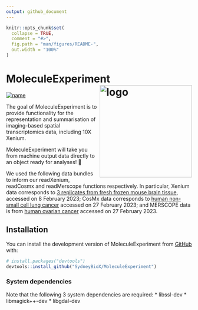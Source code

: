 ```yaml
---
output: github_document
---
```


<!-- README.md is generated from README.Rmd. Please edit that file -->

```r
knitr::opts_chunk$set(
  collapse = TRUE,
  comment = "#>",
  fig.path = "man/figures/README-",
  out.width = "100%"
)
```
# MoleculeExperiment <img src="/docs/reference/1200_logo.png" alt="logo" align="right" width="250">

<!-- badges: start -->
[![name](https://img.shields.io/badge/BIOCONDUCTOR%20TUTORIAL-%23001F3F)](https://bioconductor.org/packages/release/bioc/vignettes/MoleculeExperiment/inst/doc/MoleculeExperiment.html)
<!-- badges: end -->

The goal of MoleculeExperiment is to provide functionality for the representation and summarisation of imaging-based spatial transcriptomics data, including 10X Xenium.

MoleculeExperiment will take you from machine output data directly to an object ready for analyses! 🚀

We used the following data bundles to inform our readXenium, readCosmx and readMerscope functions respectively. In particular,
Xenium data corresponds to [3 replicates from fresh frozen mouse brain tissue](https://www.10xgenomics.com/resources/datasets/fresh-frozen-mouse-brain-replicates-1-standard), accessed on 8 February 2023;
CosMx data corresponds to [human non-small cell lung cancer](https://nanostring.com/resources/smi-ffpe-dataset-lung9-rep1-data/) accessed on 27 February 2023; and
MERSCOPE data is from [human ovarian cancer](https://console.cloud.google.com/storage/browser/vz-ffpe-showcase/HumanOvarianCancerPatient2Slice2) accessed on 27 February 2023.

## Installation

You can install the development version of MoleculeExperiment from [GitHub](https://github.com/) with:

``` r
# install.packages("devtools")
devtools::install_github("SydneyBioX/MoleculeExperiment")
```
### System dependencies
Note that the following 3 system dependencies are required:
* libssl-dev
* libmagick++-dev
* libgdal-dev
